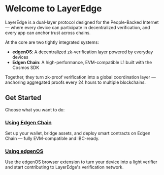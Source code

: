 # Welcome to LayerEdge

LayerEdge is a dual-layer protocol designed for the People-Backed Internet — where every device can participate in decentralized verification, and every app can anchor trust across chains.

At the core are two tightly integrated systems:

* **edgenOS**: A decentralized zk-verification layer powered by everyday devices
* **Edgen Chain**: A high-performance, EVM-compatible L1 built with the Cosmos SDK

Together, they turn zk-proof verification into a global coordination layer — anchoring aggregated proofs every 24 hours to multiple blockchains.

## Get Started

Choose what you want to do:

### [Using Edgen Chain](/docs/guide/edgenChain)

Set up your wallet, bridge assets, and deploy smart contracts on Edgen Chain — fully EVM-compatible and IBC-ready.

### [Using edgenOS](/docs/guide/edgenOS)

Use the edgenOS browser extension to turn your device into a light verifier and start contributing to LayerEdge's verification network.